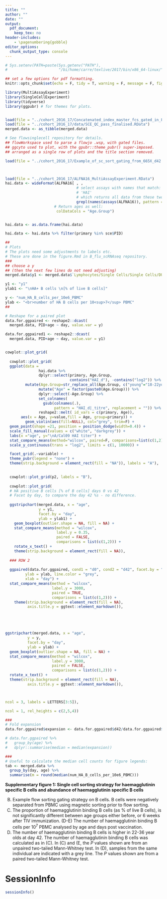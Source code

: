 ```yaml
---
title: ""
author: ""
date: ""
output:
  pdf_document:
    keep_tex: no
header-includes:
    - \pagenumbering{gobble}
editor_options: 
  chunk_output_type: console
---
```


```r
# Sys.setenv(PATH=paste(Sys.getenv("PATH"),
#                       "/bi/home/carre/texlive/2017/bin/x86_64-linux/",sep=":"))

```

```r

## set a few options for pdf formatting.
knitr::opts_chunk$set(echo = F, tidy = T, warning = F, message = F, fig.width = 7, fig.height = 9, tidy.opts=list(width.cutoff=60))
```

```r

library(MultiAssayExperiment)
library(SingleCellExperiment)
library(tidyverse)
library(ggpubr) # for themes for plots.


load(file = "../cohort_2016_17/Concatenated_index_master_fcs_gated_in_FlowJo_2_table_output.RData")
load(file = "../cohort_2016_17/data/SCE_QC_pass_finalised.RData")
merged.data <- as_tibble(merged.data)

```

```r

# See flowsinglecell repository for details.
## flowWorkspace used to parse a flowjo .wsp, with gated files.
## ggcyto used to plot, with the gpubr::theme_pubr() super-imposed.
## arranged as a single row of plots and the title section removed.

load(file = "../cohort_2016_17/Example_of_sc_sort_gating_from_665X_d42.RData")




```

```r
load(file = "../cohort_2016_17/ALFNA16_MultiAssayExperiment.RData")
hai.data <- wideFormat(ALFNA16[ , , 
                                # select assays with names that match:
                                # 'HAI'
                                # which returns all data from these two assays at all available days.
                                grepl(names(assays(ALFNA16)), pattern = "HAI") ],
                      # Return ages as well:
                       colDataCols = "Age.Group")


hai.data <- as.data.frame(hai.data)

hai.data <- hai.data %>% filter(primary %in% sce$PID)
```

```r
##
# Plots
# The plots need some adjustments to labels etc.
# These are done in the figure.Rmd in B_flu_scRNAseq repository.
###
## choose a y
## (then the next few lines do not need adjusting)
merged.data$y1 <- merged.data$`Lymphocytes/Single Cells/Single Cells/DUMP-/CD19+SA-/hA_APC+hA_PE+ | Freq. of Parent (%)`

y1 <- "y1"
ylab1 <- "\nHA+ B cells \n[% of live B cells]"

y <- "num_HA_B_cells_per_10e6_PBMC"
ylab <- "<br>number of HA B cells per 10<sup>7</sup> PBMC"
##

# Reshape for a paired plot
data.for.ggpaired <- reshape2::dcast(
  merged.data, PID+age ~ day, value.var = y)

data.for.ggpaired1 <- reshape2::dcast(
  merged.data, PID+age ~ day, value.var = y1)


cowplot::plot_grid(
  
  cowplot::plot_grid(
  ggplot(data = 
               hai.data %>%
               dplyr::select(primary, Age.Group, 
                             contains("HAI_d"), -contains("log2")) %>%
         mutate(Age.Group=str_replace_all(Age.Group, c("young"="18-22yo", "old"="67-86yo"))) %>%
               mutate("Age" = factor(paste0(Age.Group))) %>%
               dplyr::select(-Age.Group) %>%
               set_colnames(
                 gsub(colnames(.), 
                      pattern = "HAI_d|_titre", replacement = "")) %>%
               reshape2::melt( id_vars = c(primary, Age)),
       aes(x = Age, y=value,fill = Age, group=primary)) +
         geom_violin(aes(fill=NULL), col="grey", trim=F) +
  geom_point(shape =21, position = position_dodge(width=0.4)) +
  scale_fill_manual(values = c("white", "darkgrey")) +
  labs(x ="age", y="\nA/Cal09 HAI titer") +
  stat_compare_means(method="wilcox", paired=F, comparisons=list(c(1,2))) +
  scale_y_continuous(trans = "log2", limits = c(1, 10000)) +

  facet_grid(.~variable) +
  theme_pubr(legend = "none") +
  theme(strip.background = element_rect(fill = "NA")), labels = "A"),

  
  cowplot::plot_grid(p2, labels = "B"),
  
  cowplot::plot_grid(
  # HA positive B cells [% of B cells] days 0 vs 42
  # Facet by day, to compare the day 42 %s - no difference.
  
  ggstripchart(merged.data, x = "age", 
               y = y1,
               facet.by = "day",
               ylab = ylab1) +
    geom_boxplot(outlier.shape = NA, fill = NA) + 
    stat_compare_means(method = "wilcox",
                       label.y = 0.35,
                       paired = FALSE,
                       comparisons = list(c(1,2))) +
    rotate_x_text() + 
    theme(strip.background = element_rect(fill = NA)),
  
  ### ROW 2
  
  ggpaired(data.for.ggpaired, cond1 = "d0", cond2 = "d42", facet.by = "age",
         ylab = ylab, line.color = "grey",
         xlab = "day") +
  stat_compare_means(method = "wilcox",
                     label.y = 3000,
                     paired = TRUE,
                     comparisons = list(c(1,2))) +
    theme(strip.background = element_rect(fill = NA),
          axis.title.y = ggtext::element_markdown()),





ggstripchart(merged.data, x = "age", 
          y = y,
          facet.by = "day",
          ylab = ylab) +
  geom_boxplot(outlier.shape = NA, fill = NA) + 
  stat_compare_means(method = "wilcox",
                     label.y = 3000,
                     paired = FALSE,
                     comparisons = list(c(1,2))) +
  rotate_x_text() +
  theme(strip.background = element_rect(fill = NA),
          axis.title.y = ggtext::element_markdown()),



ncol = 3, labels = LETTERS[3:5]),

ncol = 1, rel_heights = c(2,5,4))

###
# Fold expansion
data.for.ggpaired$expansion <- data.for.ggpaired$d42/data.for.ggpaired$d0

# data.for.ggpaired %>%
#   group_by(age) %>%
#   dplyr::summarise(median = median(expansion))

###
# Useful to calculate the median cell counts for figure legends:
tab <- merged.data %>% 
  group_by(day, age) %>%
  summarise(m = round(median(num_HA_B_cells_per_10e6_PBMC)))  

```


\newpage
__Supplementary figure 1: Single cell sorting strategy for haemagglutinin specific B cells and abundance of haemagglutinin specific B cells__

(B) Example flow sorting gating strategy on B cells. B cells were negatively separated from PBMC using magnetic sorting prior to flow sorting.
(C) The proportion of haemagglutinin binding B cells (as % of live B cells), is not significantly different between age groups either before, or 6 weeks after TIV immunization.
(D-E) The number of haemagglutinin binding B cells per 10^7^ PBMC analysed by age and days post vaccination.
(E) The number of haemagglutinin binding B cells is higher in 22-36 year olds at day 42. The number of haemagglutinin binding B cells was calculated as in (C).
In (C) and (E, the _P_ values shown are from an unpaired two-tailed Mann-Whitney test. In (D), samples from the same individual are indicated with a grey line. The _P_ values shown are from a paired two-tailed Mann-Whitney test.


\newpage

# SessionInfo

```r

sessionInfo()

```